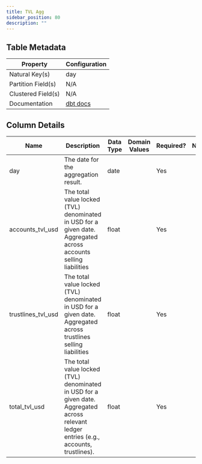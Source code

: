 ```yaml
---
title: TVL Agg
sidebar_position: 80
description: ""
---
```


<div className="scoped-data-dictionary-table">

## Table Metadata

| Property | Configuration |
| --- | --- |
| Natural Key(s) | day |
| Partition Field(s) | N/A |
| Clustered Field(s) | N/A |
| Documentation | [dbt docs](http://www.stellar-dbt-docs.com/#!/model/model.stellar_dbt_public.tvl_agg) |

## Column Details

| Name | Description | Data Type | Domain Values | Required? | Notes |
| --- | --- | --- | --- | --- | --- |
| day | The date for the aggregation result. | date |  | Yes |  |
| accounts_tvl_usd | The total value locked (TVL) denominated in USD for a given date. Aggregated across accounts selling liabilities | float |  | Yes |  |
| trustlines_tvl_usd | The total value locked (TVL) denominated in USD for a given date. Aggregated across trustlines selling liabilities | float |  | Yes |  |
| total_tvl_usd | The total value locked (TVL) denominated in USD for a given date. Aggregated across relevant ledger entries (e.g., accounts, trustlines). | float |  | Yes |  |

</div>
